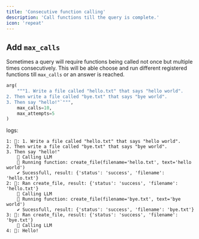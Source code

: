 ```yaml
---
title: 'Consecutive function calling'
description: 'Call functions till the query is complete.'
icon: 'repeat'
---
```


## Add `max_calls`
Sometimes a query will require functions being called not once but multiple times consecutively. This will be able choose and run different registered functions till `max_calls` or an answer is reached.

```python
arg(
    """1. Write a file called "hello.txt" that says "hello world".
2. Then write a file called "bye.txt" that says "bye world".
3. Then say "hello!"`""",
    max_calls=10,
    max_attempts=5
)
```

logs:
```
1: 💬: 1. Write a file called "hello.txt" that says "hello world".
2. Then write a file called "bye.txt" that says "bye world".
3. Then say "hello!"
    📝 Calling LLM
    🏃 Running function: create_file(filename='hello.txt', text='hello world')
    ✔️ Sucessfull, result: {'status': 'success', 'filename': 'hello.txt'}
2: 🌟: Ran create_file, result: {'status': 'success', 'filename': 'hello.txt'}
    📝 Calling LLM
    🏃 Running function: create_file(filename='bye.txt', text='bye world')
    ✔️ Sucessfull, result: {'status': 'success', 'filename': 'bye.txt'}
3: 🌟: Ran create_file, result: {'status': 'success', 'filename': 'bye.txt'}
    📝 Calling LLM
4: 🤖: Hello!
```